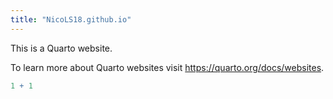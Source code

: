 ```yaml
---
title: "NicoLS18.github.io"
---
```


This is a Quarto website.

To learn more about Quarto websites visit <https://quarto.org/docs/websites>.

```r
1 + 1


```

